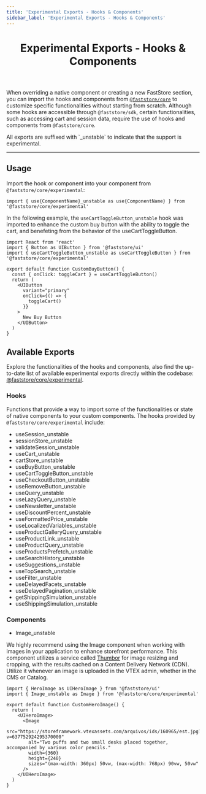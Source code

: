 ```yaml
---
title: 'Experimental Exports - Hooks & Components'
sidebar_label: 'Experimental Exports - Hooks & Components'
---
```



<header>

# Experimental Exports - Hooks & Components

</header>

When overriding a native component or creating a new FastStore section, you can import the hooks and components from [`@faststore/core`](/docs#faststore-core-faststorecore) to customize specific functionalities without starting from scratch.
Although some hooks are accessible through `@faststore/sdk`, certain functionalities, such as accessing cart and session data, require the use of hooks and components from `@faststore/core`.

<Callout type="warning" emoji="⚠️">
  All exports are suffixed with `_unstable` to indicate that the support is
  experimental.
</Callout>

---

## Usage

Import the hook or component into your component from `@faststore/core/experimental`:

```tsx copy
import { use{ComponentName}_unstable as use{ComponentName} } from '@faststore/core/experimental'
```

In the following example, the `useCartToggleButton_unstable` hook was imported to enhance the custom buy button
with the ability to toggle the cart, and benefeting from the behavior of the useCartToggleButton.

```tsx {3} copy
import React from 'react'
import { Button as UIButton } from '@faststore/ui'
import { useCartToggleButton_unstable as useCartToggleButton } from '@faststore/core/experimental'

export default function CustomBuyButton() {
  const { onClick: toggleCart } = useCartToggleButton()
  return (
    <UIButton
      variant="primary"
      onClick={() => {
        toggleCart()
      }}
    >
      New Buy Button
    </UIButton>
  )
}
```

## Available Exports

Explore the functionalities of the hooks and components, also find the up-to-date list of available experimental exports directly
within the codebase: [@faststore/core/experimental](https://github.com/vtex/faststore/blob/main/packages/core/src/experimental/index.ts).

### Hooks

Functions that provide a way to import some of the functionalities or state of native components to your custom components. The hooks provided by `@faststore/core/experimental` include:

- useSession_unstable
- sessionStore_unstable
- validateSession_unstable
- useCart_unstable
- cartStore_unstable
- useBuyButton_unstable
- useCartToggleButton_unstable
- useCheckoutButton_unstable
- useRemoveButton_unstable
- useQuery_unstable
- useLazyQuery_unstable
- useNewsletter_unstable
- useDiscountPercent_unstable
- useFormattedPrice_unstable
- useLocalizedVariables_unstable
- useProductGalleryQuery_unstable
- useProductLink_unstable
- useProductQuery_unstable
- useProductsPrefetch_unstable
- useSearchHistory_unstable
- useSuggestions_unstable
- useTopSearch_unstable
- useFilter_unstable
- useDelayedFacets_unstable
- useDelayedPagination_unstable
- getShippingSimulation_unstable
- useShippingSimulation_unstable

### Components

- Image_unstable

We highly recommend using the Image component when working with images in your application to enhance storefront performance. This component utilizes a service called [Thumbor](https://www.thumbor.org/) for image resizing and cropping, with the results cached on a Content Delivery Network (CDN). Utilize it whenever an image is uploaded in the VTEX admin, whether in the CMS or Catalog.

```tsx {2} copy
import { HeroImage as UIHeroImage } from '@faststore/ui'
import { Image_unstable as Image } from '@faststore/core/experimental'

export default function CustomHeroImage() {
  return (
    <UIHeroImage>
      <Image
        src="https://storeframework.vtexassets.com/arquivos/ids/160965/est.jpg?v=637752924295370000"
        alt="Two puffs and two small desks placed together, accompanied by various color pencils."
        width={360}
        height={240}
        sizes="(max-width: 360px) 50vw, (max-width: 768px) 90vw, 50vw"
      />
    </UIHeroImage>
  )
}
```

